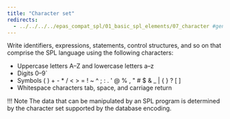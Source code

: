 ```yaml
---
title: "Character set"
redirects:
  - ../../../../epas_compat_spl/01_basic_spl_elements/07_character #generated for docs/epas/reorg-role-use-case-mode
---
```


<div id="character_set" class="registered_link"></div>

Write identifiers, expressions, statements, control structures, and so on that comprise the SPL language using the following characters:

-   Uppercase letters A&ndash;Z and lowercase letters a&ndash;z
-   Digits 0&ndash;9`
-   Symbols ( ) + - * / < > = ! ~ ^ ; : . ' @ % , " # $ & _ | { } ? [ ]
-   Whitespace characters tab, space, and carriage return


!!! Note
    The data that can be manipulated by an SPL program is determined by the character set supported by the database encoding.
